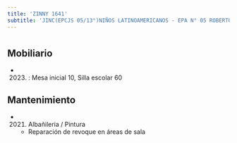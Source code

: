 ```yaml
---
title: 'ZINNY 1641'
subtitle: 'JINC(EPCJS 05/13°)NIÑOS LATINOAMERICANOS - EPA N° 05 ROBERTO BILLINGHURST - EPC N° 05 ROBERTO BILLINGHURST'
---
```


#


## Mobiliario

*  (2023) : Mesa inicial 10, Silla escolar 60 





## Mantenimiento

*  (2021) Albañileria / Pintura 
    + Reparación de revoque en áreas de sala




